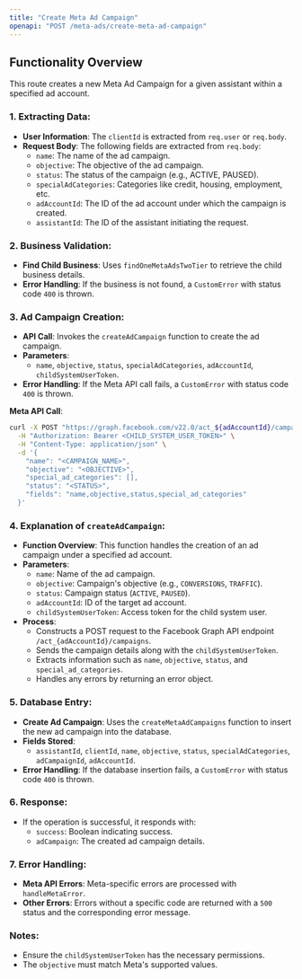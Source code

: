 ```yaml
---
title: "Create Meta Ad Campaign"
openapi: "POST /meta-ads/create-meta-ad-campaign"
---
```


## Functionality Overview

This route creates a new Meta Ad Campaign for a given assistant within a specified ad account.

### 1. Extracting Data:

- **User Information**: The `clientId` is extracted from `req.user` or `req.body`.
- **Request Body**: The following fields are extracted from `req.body`:
  - `name`: The name of the ad campaign.
  - `objective`: The objective of the ad campaign.
  - `status`: The status of the campaign (e.g., ACTIVE, PAUSED).
  - `specialAdCategories`: Categories like credit, housing, employment, etc.
  - `adAccountId`: The ID of the ad account under which the campaign is created.
  - `assistantId`: The ID of the assistant initiating the request.

### 2. Business Validation:

- **Find Child Business**: Uses `findOneMetaAdsTwoTier` to retrieve the child business details.
- **Error Handling**: If the business is not found, a `CustomError` with status code `400` is thrown.

### 3. Ad Campaign Creation:

- **API Call**: Invokes the `createAdCampaign` function to create the ad campaign.
- **Parameters**:
  - `name`, `objective`, `status`, `specialAdCategories`, `adAccountId`, `childSystemUserToken`.
- **Error Handling**: If the Meta API call fails, a `CustomError` with status code `400` is thrown.

**Meta API Call**:

```sh
curl -X POST "https://graph.facebook.com/v22.0/act_${adAccountId}/campaigns" \
  -H "Authorization: Bearer <CHILD_SYSTEM_USER_TOKEN>" \
  -H "Content-Type: application/json" \
  -d '{
    "name": "<CAMPAIGN_NAME>",
    "objective": "<OBJECTIVE>",
    "special_ad_categories": [],
    "status": "<STATUS>",
    "fields": "name,objective,status,special_ad_categories"
  }'
```

### 4. Explanation of `createAdCampaign`:

- **Function Overview**: This function handles the creation of an ad campaign under a specified ad account.
- **Parameters**:
  - `name`: Name of the ad campaign.
  - `objective`: Campaign's objective (e.g., `CONVERSIONS`, `TRAFFIC`).
  - `status`: Campaign status (`ACTIVE`, `PAUSED`).
  - `adAccountId`: ID of the target ad account.
  - `childSystemUserToken`: Access token for the child system user.
- **Process**:
  - Constructs a POST request to the Facebook Graph API endpoint `/act_{adAccountId}/campaigns`.
  - Sends the campaign details along with the `childSystemUserToken`.
  - Extracts information such as `name`, `objective`, `status`, and `special_ad_categories`.
  - Handles any errors by returning an error object.

### 5. Database Entry:

- **Create Ad Campaign**: Uses the `createMetaAdCampaigns` function to insert the new ad campaign into the database.
- **Fields Stored**:
  - `assistantId`, `clientId`, `name`, `objective`, `status`, `specialAdCategories`, `adCampaignId`, `adAccountId`.
- **Error Handling**: If the database insertion fails, a `CustomError` with status code `400` is thrown.

### 6. Response:

- If the operation is successful, it responds with:
  - `success`: Boolean indicating success.
  - `adCampaign`: The created ad campaign details.

### 7. Error Handling:

- **Meta API Errors**: Meta-specific errors are processed with `handleMetaError`.
- **Other Errors**: Errors without a specific code are returned with a `500` status and the corresponding error message.

### Notes:

- Ensure the `childSystemUserToken` has the necessary permissions.
- The `objective` must match Meta's supported values.

